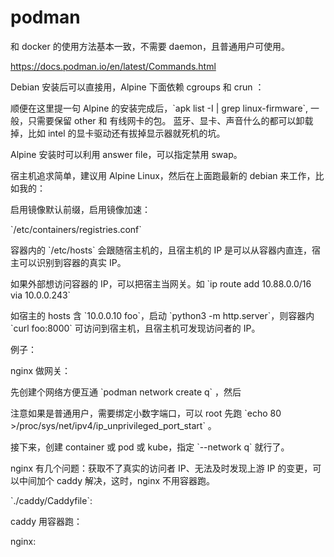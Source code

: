 = podman =

和 docker 的使用方法基本一致，不需要 daemon，且普通用户可使用。

https://docs.podman.io/en/latest/Commands.html

Debian 安装后可以直接用，Alpine 下面依赖 cgroups 和 crun ：

{{{sh
apk add crun
service cgroups start
# 或者开机启动: rc-update add cgroups
}}}

顺便在这里提一句 Alpine 的安装完成后，`apk list -I | grep linux-firmware`, 一般，只需要保留 other 和 有线网卡的包。
蓝牙、显卡、声音什么的都可以卸载掉，比如 intel 的显卡驱动还有拔掉显示器就死机的坑。

Alpine 安装时可以利用 answer file，可以指定禁用 swap。

宿主机追求简单，建议用 Alpine Linux，然后在上面跑最新的 debian 来工作，比如我的：

{{{sh
# 容器名 q
# 容器内 hostname 为 q
# 使用宿主的网络、shm 等资源，方便交互
# 挂载本地重要数据目录
# 容器内 /tmp 使用内存
podman run -it -d \
--name q \
--net host \
--ipc host \
--hostname q \
-v ./etc:/etc \
-v ./usr:/usr \
-v ./var:/var \
-v ./run:/run \
-v ./root:/root \
--tmpfs /tmp \
docker.io/lwzm/sshd:debian
}}}


启用镜像默认前缀，启用镜像加速：

`/etc/containers/registries.conf`

{{{toml
unqualified-search-registries = ["docker.io"]
[[registry]]
prefix = "docker.io"
location = "lwzm-docker-registry.pages.dev"
#location = "lwdakpha.mirror.aliyuncs.com"
# https://cr.console.aliyun.com/cn-shanghai/instances/mirrors
}}}

容器内的 `/etc/hosts` 会跟随宿主机的，且宿主机的 IP 是可以从容器内直连，宿主可以识别到容器的真实 IP。

如果外部想访问容器的 IP，可以把宿主当网关。如 `ip route add 10.88.0.0/16 via 10.0.0.243`

如宿主的 hosts 含 `10.0.0.10 foo`，启动 `python3 -m http.server`，则容器内 `curl foo:8000` 可访问到宿主机，且宿主机可发现访问者的 IP。

例子：
{{{sh
podman run --name ss -e PASSWORD=x*** -e METHOD=aes-256-gcm -p 127.1.1.1:58388:8388 -d shadowsocks/shadowsocks-libev
#
# ...
podman container start ss
}}}

nginx 做网关：

先创建个网络方便互通 `podman network create q` ，然后

{{{sh
podman run \
-v /etc/localtime:/etc/localtime:ro \
-v ./conf.d:/etc/nginx/conf.d \
-v ./.lego/certificates:/certificates \
-v ./log:/var/log/nginx \
-v ./html:/html \
-p 80:80 \
-p 443:443 \
--network q \
--name nginx \
nginx:alpine

# podman start nginx
}}}

注意如果是普通用户，需要绑定小数字端口，可以 root 先跑 `echo 80 >/proc/sys/net/ipv4/ip_unprivileged_port_start` 。

接下来，创建 container 或 pod 或 kube，指定 `--network q` 就行了。

nginx 有几个问题：获取不了真实的访问者 IP、无法及时发现上游 IP 的变更，可以中间加个 caddy 解决，这时，nginx 不用容器跑。

`./caddy/Caddyfile`:
{{{txt
http://adminer.*.* {
        reverse_proxy adminer:8080
}

http://whoami.*.* {
        reverse_proxy {
                to whoami-pod-0
                to whoami-pod-1
        }
}

:80 {
        reverse_proxy {
                to {labels.2}:80
        }
}
}}}

caddy 用容器跑：

{{{sh
podman run -d --network q \
-v ./caddy:/etc/caddy \
--name caddy \
-p 127.255.255.254:58888:80 \
caddy
}}}

nginx:
{{{txt
server {
        listen 80 default_server;
        return 301 https://$host$request_uri;
}

server {
        listen 443 ssl http2 default_server;

        if ( $host !~ ^(.+)\.tyio\.net$ ) {
                return 403;
        }

        root /html/$1;

        autoindex on;
        autoindex_exact_size off;
        autoindex_localtime on;
}

server {
    server_name tyio.net;
        root /html/www;
}

upstream caddy {
    server 127.255.255.254:58888;
    keepalive 64;
}

server {
    server_name
        adminer.tyio.net
        whoami.tyio.net
        ...
        ;
        listen 443 ssl http2;

    location / {
                proxy_pass http://caddy;
    }
}
}}}
